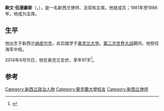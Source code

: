 '''歐文·伍德豪斯'''（{{lang-en|'''Sir Arthur Owen Woodhouse'''}}，{{bd|1916年|7月18日|2014年|4月15日|catIdx=Woodhouse}}），是一名新西兰律师、法官和{{link-en|皇家专门调查委员会|Royal Commission}}主席。他是{{link-en|新西兰最高法院|High Court of New Zealand}}成员；1981年至1986年，他成为{{link-en|新西兰上诉法院|Court of Appeal of New Zealand}}主席。

==生平==
他出生于新西兰[[纳皮尔市|纳皮尔市]]，此后就学于[[奥克兰大学|奥克兰大学]]。[[第二次世界大战|第二次世界大战]]期间，他担任{{link-en|新西兰皇家海军自愿后备役|Royal New Zealand Naval Volunteer Reserve}}海军中校。

2014年4月15日，他在奥克兰去世，享年97岁<ref>{{Cite web|url=http://www.nzherald.co.nz/nz/news/article.cfm?c_id=1&objectid=11238774|title=ACC architect Sir Owen Woodhouse dies aged 97|publisher=''[[The_New_Zealand_Herald|The New Zealand Herald]]''|date=15 April 2014|accessdate=15 April 2014|archive-date=2016-03-05|archive-url=https://web.archive.org/web/20160305093120/http://www.nzherald.co.nz/nz/news/article.cfm?c_id=1&objectid=11238774|dead-url=no}}</ref>。

==参考==
{{Reflist}}

{{DEFAULTSORT:Woodhouse, Owen}}
[[Category:新西兰政治人物|Category:新西兰政治人物]]
[[Category:奧克蘭大學校友|Category:奧克蘭大學校友]]
[[Category:新西兰律师|Category:新西兰律师]]